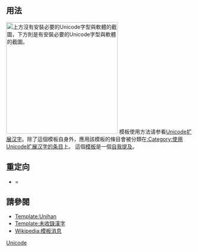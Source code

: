 <includeonly><!-- 在這裡加入模板的保護標識 --></includeonly><noinclude>{{template doc page viewed directly}}</noinclude>
<!-- 在本行下編輯模板說明 -->
== 用法 ==
[[File:Unicode font support Mac.png|thumb|300px|上方沒有安裝必要的Unicode字型與軟體的截圖，下方則是有安裝必要的Unicode字型與軟體的截圖。]]
模板使用方法请参看[[Wikipedia:Unicode扩展汉字|Unicode扩展汉字]]。除了這個模板自身外，應用該模板的條目會被分類在[[:Category:使用Unicode扩展汉字的条目]]上。
這個[[Wikipedia:模板消息|模板]]是一個[[Wikipedia:自我提及|自我提及]]。

==重定向==
*{{tl|CJK-New-Char}} = {{tl|CJK-NEW-CHAR}}
==請參閱==
*[[Template:Unihan]]
*[[Template:未收錄漢字]]
*[[Wikipedia:模板消息]]
<includeonly>
<!-- 本行下加入模板的分類 -->
[[Category:頁面訊息模板|Unicode]]
[[Category:文字模板|{{PAGENAME}}]]
<!-- 本行下加入模板的跨語言鏈接 -->
</includeonly>
